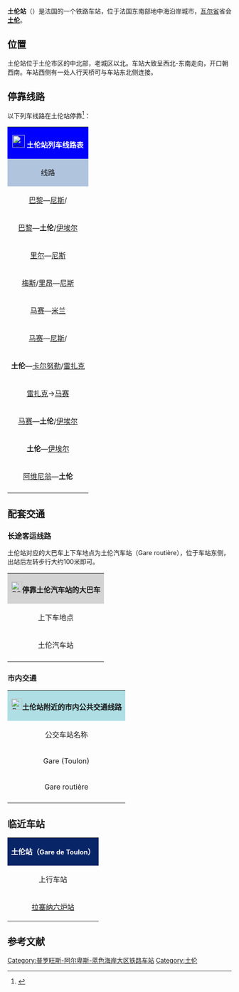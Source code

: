 {{Infobox station
| name          =[[File:Sncf-logo.svg|32x32px]]土伦站<br>Gare de Toulon
| type          = [[法国铁路|法国铁路]]
| image = File:Gare de Toulon.JPG
|image_caption = 土伦站
| address       = {{FRA}}[[瓦尔省|瓦尔省]][[土伦|土伦]]
| latd          = 43
| latm          = 07
| lats          = 43
| latNS         = N
| longd         = 5
| longm         = 55
| longs         = 47
| longEW        = E
| operator = [[File:Sncf-logo.svg|32x32px]]
| coordinates_display = yes
| iso_region    = FR
| line          = 
* [[马赛－文蒂米利亚铁路|马赛－文蒂米利亚铁路]]
| platform      = 1侧式站台，2岛式站台
| tracks        = 5
| elevation = 30米
| opened        = 1859年5月3日
| rebuilt = 
*1887年（主站房）
*2013年（翻新）
| status = 使用中
| closed        = 
| passengers= 约334.4万人次<ref>{{Cite web|url=https://ressources.data.sncf.com/explore/dataset/frequentation-gares/?sort=voyageurs_2014&q=toulon|title=Fréquentation en gares|accessdate=2016-11-13|author=SNCF|date=|language=法语|publisher=SNCF Open Data|archive-date=2016-11-13|archive-url=https://web.archive.org/web/20161113120535/https://ressources.data.sncf.com/explore/dataset/frequentation-gares/?sort=voyageurs_2014&q=toulon|dead-url=no}}</ref>
| pass_year= 2015年
| station_type = 客运车站，兼办汽车托运业务
| connections = 
* 土伦城市公共交通（Réseau Mistral）
* 瓦尔省城际客运（Varlib）
* 普罗旺斯城际客运（LER）
* Flixbus
* Isilines
| route_map =
| map_locator   = 
| note =
}}

'''土伦站'''（{{lang-fr|Gare de Toulon}}）是法国的一个铁路车站，位于法国东南部地中海沿岸城市，[[瓦尔省|瓦尔省]]省会'''[[土伦|土伦]]'''。

==位置==

土伦站位于土伦市区的中北部，老城区以北。车站大致呈西北-东南走向，开口朝西南。车站西侧有一处人行天桥可与车站东北侧连接。

== 停靠线路 ==

{{动态列表|最后更新时间：2016年6月14日。本章节内容仅供参考，不排除因施工或罢工而引发的临时性变更。欢迎修正和补充}}

以下列车线路在土伦站停靠<ref>{{Cite web|url=http://www.sncf.com/fr/gare/horaires/toulon|title=土伦站实时列车时刻表|accessdate=2016-06-14|author=SNCF|date=|language=法语|publisher=SNCF|archive-date=2017-11-27|archive-url=https://web.archive.org/web/20171127053419/http://www.sncf.com/fr/gare/horaires/toulon|dead-url=no}}</ref>：

{| class="wikitable mw-collapsible" 
|colspan="5" style="background:#0000FF" align="center" |[[File:Sncf-logo.svg|28x28px]] <font color=#FFFFFF>'''土伦站列车线路表'''</font>
|-
!style="background:#B0C4DE"| 线路
!style="background:#B0C4DE"|车种
!style="background:#B0C4DE"|上一站
!style="background:#B0C4DE"|下一站
!style="background:#B0C4DE"|大致运行频率{{noteTag|name=noteA}}
|-
|[[巴黎里昂站|巴黎]]—[[尼斯城站|尼斯]]/{{link-fr|文蒂米利亚站|Gare de Vintimille}}
| rowspan="1" align="center" |'''TGV'''
|[[普罗旺斯地区艾克斯TGV站|艾克斯TGV]]
|[[雷扎克-德拉济尼昂站|雷扎克]]
|每天6趟左右
|-
|[[巴黎里昂站|巴黎]]—'''土伦'''/[[伊埃尔站|伊埃尔]]
| rowspan="3" align="center" |'''[[TGV|TGV]]'''
|[[普罗旺斯地区艾克斯TGV站|艾克斯TGV]]
|（终点）/[[伊埃尔站|伊埃尔]]
|每天1~3趟
|-
|[[里尔欧洲站|里尔]]—[[尼斯城站|尼斯]]
|[[马赛圣夏勒站|马赛]]
|[[雷扎克-德拉济尼昂站|雷扎克]]
|每周2趟左右
|-
|[[梅斯城站|梅斯]]/[[里昂帕尔迪厄站|里昂]]—[[尼斯城站|尼斯]]
|[[马赛圣夏勒站|马赛]]
|[[雷扎克-德拉济尼昂站|雷扎克]]
|每天3趟左右
|-
|[[马赛圣夏勒站|马赛]]—[[米兰中央车站|米兰]]
| rowspan="1" align="center" |'''Thello'''
|[[马赛圣夏勒站|马赛]]
|[[雷扎克-德拉济尼昂站|雷扎克]]
|每天1~2趟
|-
|[[马赛圣夏勒站|马赛]]—[[尼斯城站|尼斯]]/{{link-fr|文蒂米利亚站|Gare de Vintimille}}
| rowspan="6" align="center"|[[File:Logo_TER.svg|37x37px]]
|[[马赛圣夏勒站|马赛]]
|[[卡尔努勒站|卡尔努勒]]
|每天8趟左右
|-
|'''土伦'''—[[卡尔努勒站|卡尔努勒]]/[[雷扎克德拉济尼昂站|雷扎克]]
|（起点）
|[[拉加尔德站|拉加尔德]]
|每天4~7趟
|-
|[[雷扎克-德拉济尼昂站|雷扎克]]→[[马赛圣夏勒站|马赛]]
|[[拉加尔德站|拉加尔德]]
|[[拉塞讷六炉站|拉塞讷]]
|每天1~2趟（单向）
|-
|[[马赛圣夏勒站|马赛]]—'''土伦'''/[[伊埃尔站|伊埃尔]]
|[[拉塞讷六炉站|拉塞讷]]
|（终点）/[[拉加尔德站|拉加尔德]]
|每天23趟左右{{noteTag|name=noteB}}
|-
|'''土伦'''—[[伊埃尔站|伊埃尔]]
|（起点）
|[[拉加尔德站|拉加尔德]]
|每天7趟左右
|-
|[[阿维尼翁站|阿维尼翁]]—'''土伦'''
|[[奥里乌勒萨纳里站|奥里乌勒]]
|（终点）
|每天1趟
|-
|colspan="5" style="background:#FFFFFF"|{{noteFoot|1=
{{noteTag|name=noteA|1=在本栏中，往返1次为"1趟"；除特别标明外，其数据仅工作日有效，周末及节假日列车数量可能会减少}}
{{noteTag|name=noteB|1=其中运行于"马赛—土伦"区段的列车为每天14~19趟}}
{{noteTag|name=noteC|1=该车一般只出售前往[[巴黎奥斯特里茨站|巴黎奥斯特里茨站]]的车票}}
}}
|}

==配套交通==

===长途客运线路===

土伦站对应的大巴车上下车地点为土伦汽车站（Gare routière），位于车站东侧，出站后左转步行大约100米即可。

{| class="wikitable mw-collapsible" 
|colspan="3" align="center" style="background:#D3D3D3"|[[File:BSicon_BUS.svg|25x25px]]'''停靠土伦汽车站的大巴车'''
|-
!align="center" |上下车地点
!align="center" |运营单位
!align="center" |主要目的地{{noteTag|name=noteA}}
|-
| rowspan="6" align="center" |土伦汽车站
|align="center" |Eurolines
|[[巴黎|巴黎]]、[[芒通|芒通]]（''可联程中转前往欧洲各地''）
|-
|align="center" |Flixbus
|[[巴黎|巴黎]]、[[南特|南特]]、[[昂热圣洛站|昂热]]、[[图尔|图尔]]、[[布尔日|布尔日]]、[[克莱蒙费朗|克莱蒙费朗]]、[[尼斯|尼斯]]、[[波尔多|波尔多]]、[[图卢兹|图卢兹]]、[[纳博讷|纳博讷]]、[[蒙彼利埃|蒙彼利埃]]
|-
|align="center" |Isilines
|[[巴黎|巴黎]]、[[里昂|里昂]]
|-
|align="center" |{{link-fr|普罗旺斯客运公司|LER Provence-Alpes-Côte d'Azur}}<br>LER
|[[普罗旺斯地区艾克斯|普罗旺斯地区艾克斯]]{{noteTag|name=noteB}}
|-
|align="center" |{{link-fr|瓦尔省城际客运|Varlib}}<br>[http://www.varlib.fr/plan/index.asp?rub_code=5&part_id=&loc_Id=TOULON&lign_id2=83137 Varlib] {{Wayback|url=http://www.varlib.fr/plan/index.asp?rub_code=5&part_id=&loc_Id=TOULON&lign_id2=83137 |date=20161013123053 }}
|[[德拉济尼昂|德拉济尼昂]]、[[布里尼奥勒|布里尼奥勒]]、[[勒吕克|勒吕克]]、[[莱卡斯泰莱|勒卡斯特勒]]、[[圣特罗佩|圣特罗佩]]、[[西格|西尼]]、[[邦多|邦多]]、[[科洛布里埃|科洛布里埃]]{{noteTag|name=noteC}}
|-
|align="center" |[[SNCF|SNCF]]
|（''当某条铁路线施工或罢工时，SNCF可能会提供途径该线路沿途站点的大巴车''{{noteTag|name=noteB}}）
|-
|colspan="3" style="background:#FFFFFF"|{{noteFoot|1=
{{noteTag|name=noteA|1=本栏不包括可以联程中转前往的目的地}}
{{noteTag|name=noteB|1=其车票可与SNCF的同线路车票通用}}
{{noteTag|name=noteC|1=部分城际客运线路仅周一至五开行}}
}}
|}

===市内交通===

{| class="wikitable mw-collapsible" 
|colspan="3" align="center" style="background:#AFDFE4"|[[File:Bus-logo.svg|25x25px]]'''土伦站附近的市内公共交通线路'''
|-
!align="center" |公交车站名称
!align="center" |位置
!align="center" |停靠线路{{noteTag|name=noteA}}<ref>{{Cite web|url=http://www.reseaumistral.com/ftp/img_plan/PlanReseau.pdf|title=土伦市区公交线路地图查询|accessdate=2016-06-14|author=reseaumistral（土伦城市公共交通公司）|date=|language=法语|publisher=reseaumistral|deadurl=yes|archiveurl=https://web.archive.org/web/20150924090150/http://www.reseaumistral.com/ftp/img_plan/PlanReseau.pdf|archivedate=2015-09-24}}</ref>
|-
|Gare (Toulon)
|位于土伦站正前方的碉堡大道（Avenue de Vauban）上
|3路、9路、15路、23路
|-
|Gare routière
|位于土伦站东侧的土伦汽车站附近
|29路、39路、70路、71路、72路、102路、103路
|-
|colspan="3" style="background:#FFFFFF"|{{noteFoot|1=
{{noteTag|name=noteA|1=[http://www.reseaumistral.com/monitoring/index.asp?rub_code=67&pointDep=415%24Gare+%28Toulon%29%242%2483137&comDep=83137&keywordsDep=gare 土伦站公交站实时时刻表]（注：土伦市区内的部分公交线路周日及节假日停运）}}
}}
|}

==临近车站==

{|class="wikitable mw-collapsible" style="margin: 0 auto; width:42em;"
|colspan="3" style="background:#082567" align="center"|<font color=#FFFFFF>'''土伦站（<span style="font-size:11pt;">Gare de Toulon</span>）'''</font>
|-
!上行车站
!线路
!下行车站
|-
|align="center" |[[拉塞纳六炉站|拉塞纳六炉站]]
|align="center" |'''[[马赛－文蒂米利亚铁路|马赛－文蒂米利亚铁路]]'''
|align="center" |[[拉加尔德站|拉加尔德站]]
|}

== 参考文献 ==
{{Reflist}}

{{法国主要火车站列表}}

[[Category:普罗旺斯-阿尔卑斯-蓝色海岸大区铁路车站|Category:普罗旺斯-阿尔卑斯-蓝色海岸大区铁路车站]]
[[Category:土伦|Category:土伦]]